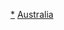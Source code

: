 {{Commonscat|People of Australia by state}}

[[Category:澳大利亞人|*]]
[[Category:依一級行政區劃分的人物|Australia]]